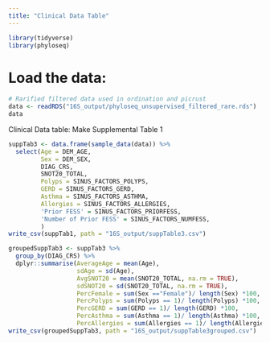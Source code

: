 ```yaml
---
title: "Clinical Data Table"
---
```

```r
library(tidyverse)
library(phyloseq)
```

# Load the data:
```r
# Rarified filtered data used in ordination and picrust
data <- readRDS("16S_output/phyloseq_unsupervised_filtered_rare.rds")
data
```

Clinical Data table:
Make Supplemental Table 1
```r
suppTab3 <- data.frame(sample_data(data)) %>%
  select(Age = DEM_AGE,
         Sex = DEM_SEX,
         DIAG_CRS,
         SNOT20_TOTAL,
         Polyps = SINUS_FACTORS_POLYPS,
         GERD = SINUS_FACTORS_GERD,
         Asthma = SINUS_FACTORS_ASTHMA,
         Allergies = SINUS_FACTORS_ALLERGIES,
         'Prior FESS' = SINUS_FACTORS_PRIORFESS,
         'Number of Prior FESS' = SINUS_FACTORS_NUMFESS,
         )
write_csv(suppTab1, path = "16S_output/suppTable3.csv")
```
```r
groupedSuppTab3 <- suppTab3 %>%
  group_by(DIAG_CRS) %>%
  dplyr::summarise(AverageAge = mean(Age),
                   sdAge = sd(Age),
                   AvgSNOT20 = mean(SNOT20_TOTAL, na.rm = TRUE),
                   sdSNOT20 = sd(SNOT20_TOTAL, na.rm = TRUE),
                   PercFemale = sum(Sex =="Female")/ length(Sex) *100,
                   PercPolyps = sum(Polyps == 1)/ length(Polyps) *100,
                   PercGERD = sum(GERD == 1)/ length(GERD) *100,
                   PercAsthma = sum(Asthma == 1)/ length(Asthma) *100,
                   PercAllergies = sum(Allergies == 1)/ length(Allergies) *100)
write_csv(groupedSuppTab3, path = "16S_output/suppTable3grouped.csv")
```
